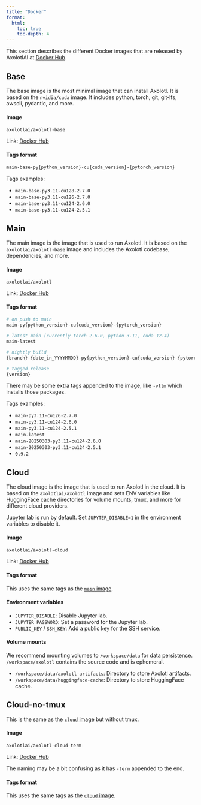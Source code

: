 ```yaml
---
title: "Docker"
format:
  html:
    toc: true
    toc-depth: 4
---
```


This section describes the different Docker images that are released by AxolotlAI at [Docker Hub](https://hub.docker.com/u/axolotlai).

## Base

The base image is the most minimal image that can install Axolotl. It is based on the `nvidia/cuda` image. It includes python, torch, git, git-lfs, awscli, pydantic, and more.

#### Image

```
axolotlai/axolotl-base
```

Link: [Docker Hub](https://hub.docker.com/r/axolotlai/axolotl-base)

#### Tags format

```bash
main-base-py{python_version}-cu{cuda_version}-{pytorch_version}
```

Tags examples:

- `main-base-py3.11-cu128-2.7.0`
- `main-base-py3.11-cu126-2.7.0`
- `main-base-py3.11-cu124-2.6.0`
- `main-base-py3.11-cu124-2.5.1`

## Main

The main image is the image that is used to run Axolotl. It is based on the `axolotlai/axolotl-base` image and includes the Axolotl codebase, dependencies, and more.

#### Image

```
axolotlai/axolotl
```

Link: [Docker Hub](https://hub.docker.com/r/axolotlai/axolotl)

#### Tags format {#sec-main-tags}

```bash
# on push to main
main-py{python_version}-cu{cuda_version}-{pytorch_version}

# latest main (currently torch 2.6.0, python 3.11, cuda 12.4)
main-latest

# nightly build
{branch}-{date_in_YYYYMMDD}-py{python_version}-cu{cuda_version}-{pytorch_version}

# tagged release
{version}
```

:::{.callout-tip}

There may be some extra tags appended to the image, like `-vllm` which installs those packages.

:::

Tags examples:

- `main-py3.11-cu126-2.7.0`
- `main-py3.11-cu124-2.6.0`
- `main-py3.11-cu124-2.5.1`
- `main-latest`
- `main-20250303-py3.11-cu124-2.6.0`
- `main-20250303-py3.11-cu124-2.5.1`
- `0.9.2`

## Cloud

The cloud image is the image that is used to run Axolotl in the cloud. It is based on the `axolotlai/axolotl` image and sets ENV variables like HuggingFace cache directories for volume mounts, tmux, and more for different cloud providers.

:::{.callout-tip}

Jupyter lab is run by default. Set `JUPYTER_DISABLE=1` in the environment variables to disable it.

:::

#### Image

```
axolotlai/axolotl-cloud
```

Link: [Docker Hub](https://hub.docker.com/r/axolotlai/axolotl-cloud)

#### Tags format

This uses the same tags as the [`main` image](#sec-main-tags).

#### Environment variables

- `JUPYTER_DISABLE`: Disable Jupyter lab.
- `JUPYTER_PASSWORD`: Set a password for the Jupyter lab.
- `PUBLIC_KEY` / `SSH_KEY`: Add a public key for the SSH service.

#### Volume mounts

:::{.callout-tip}

We recommend mounting volumes to `/workspace/data` for data persistence. `/workspace/axolotl` contains the source code and is ephemeral.

:::

- `/workspace/data/axolotl-artifacts`: Directory to store Axolotl artifacts.
- `/workspace/data/huggingface-cache`: Directory to store HuggingFace cache.

## Cloud-no-tmux

This is the same as the [`cloud` image](#sec-cloud) but without tmux.

#### Image

```
axolotlai/axolotl-cloud-term
```

Link: [Docker Hub](https://hub.docker.com/r/axolotlai/axolotl-cloud-term)

:::{.callout-note}

The naming may be a bit confusing as it has `-term` appended to the end.

:::

#### Tags format

This uses the same tags as the [`cloud` image](#sec-cloud-tags).
